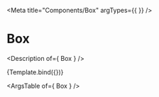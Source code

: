 

<Meta
  title="Components/Box"
  argTypes={{
  }}
/>

# Box

<Description of={ Box } />


<Canvas>
  <Story
    name="Box"
    args={{
    }}
  >
    {Template.bind({})}
  </Story>
</Canvas>

<ArgsTable of={ Box } />
